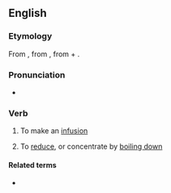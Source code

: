 ==English==

===Etymology===
From {{der|en|fro|}}, from {{der|en|la|decoquō||I [[boil down]]}}, from {{m|la|de-}} + {{m|la|coquō||I cook}}.

===Pronunciation===
* {{a|UK}} {{IPA|/dɪˈkɒkt/|lang=en}}

===Verb===
{{en-verb}}

# {{lb|en|cooking}} To make an [[infusion]]
# {{lb|en|cooking}} To [[reduce]], or concentrate by [[boil down|boiling down]]

====Related terms====
* {{l|en|decoction}}